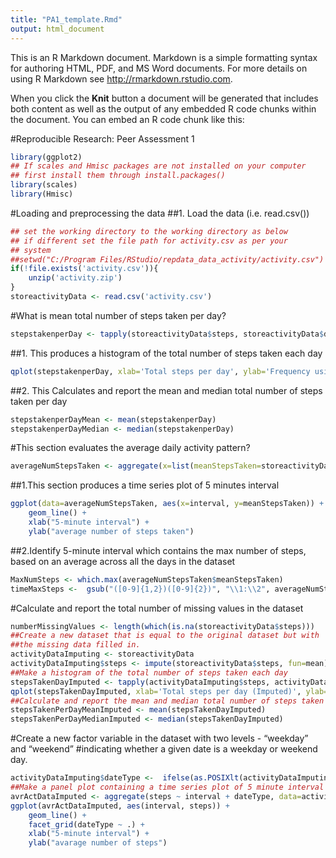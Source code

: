 ---
title: "PA1_template.Rmd"
output: html_document
---

This is an R Markdown document. Markdown is a simple formatting syntax for authoring HTML, PDF, and MS Word documents. For more details on using R Markdown see <http://rmarkdown.rstudio.com>.

When you click the **Knit** button a document will be generated that includes both content as well as the output of any embedded R code chunks within the document. You can embed an R code chunk like this:

#Reproducible Research: Peer Assessment 1  

```{r echo = TRUE}
library(ggplot2)
## If scales and Hmisc packages are not installed on your computer
## first install them through install.packages()
library(scales)
library(Hmisc)
```

#Loading and preprocessing the data
##1. Load the data (i.e. read.csv())
```{r echo = TRUE}
## set the working directory to the working directory as below
## if different set the file path for activity.csv as per your
## system
##setwd("C:/Program Files/RStudio/repdata_data_activity/activity.csv")
if(!file.exists('activity.csv')){
    unzip('activity.zip')
}
storeactivityData <- read.csv('activity.csv')
```

#What is mean total number of steps taken per day?
```{r echo = TRUE}
stepstakenperDay <- tapply(storeactivityData$steps, storeactivityData$date, sum, na.rm=TRUE)

```
##1. This produces a histogram of the total number of steps taken each day
```{r echo = TRUE}
qplot(stepstakenperDay, xlab='Total steps per day', ylab='Frequency using binwith 500', binwidth=500)
```
##2. This Calculates and report the mean and median total number of steps taken per day
```{r echo = TRUE}
stepstakenperDayMean <- mean(stepstakenperDay)
stepstakenperDayMedian <- median(stepstakenperDay)
```
#This section evaluates the average daily activity pattern?
```{r echo = TRUE}
averageNumStepsTaken <- aggregate(x=list(meanStepsTaken=storeactivityData$steps), by=list(interval=storeactivityData$interval), FUN=mean, na.rm=TRUE)
```
##1.This section produces a time series plot of 5 minutes interval
```{r echo = TRUE}
ggplot(data=averageNumStepsTaken, aes(x=interval, y=meanStepsTaken)) +
    geom_line() +
    xlab("5-minute interval") +
    ylab("average number of steps taken") 
```
##2.Identify 5-minute interval which contains the max number of steps, based on an average across all the days in the dataset
```{r echo = TRUE}
MaxNumSteps <- which.max(averageNumStepsTaken$meanStepsTaken)
timeMaxSteps <-  gsub("([0-9]{1,2})([0-9]{2})", "\\1:\\2", averageNumStepsTaken[MaxNumSteps,'interval'])
```
#Calculate and report the total number of missing values in the dataset
```{r echo = TRUE}
numberMissingValues <- length(which(is.na(storeactivityData$steps)))
##Create a new dataset that is equal to the original dataset but with 
##the missing data filled in.
activityDataImputing <- storeactivityData
activityDataImputing$steps <- impute(storeactivityData$steps, fun=mean)
##Make a histogram of the total number of steps taken each day
stepsTakenDayImputed <- tapply(activityDataImputing$steps, activityDataImputing$date, sum)
qplot(stepsTakenDayImputed, xlab='Total steps per day (Imputed)', ylab='Frequency using binwith 500', binwidth=500)
##Calculate and report the mean and median total number of steps taken per day.
stepsTakenPerDayMeanImputed <- mean(stepsTakenDayImputed)
stepsTakenPerDayMedianImputed <- median(stepsTakenDayImputed)
```
#Create a new factor variable in the dataset with two levels - "weekday" and "weekend" #indicating whether a given date is a weekday or weekend day.
```{r echo = TRUE}
activityDataImputing$dateType <-  ifelse(as.POSIXlt(activityDataImputing$date)$wday %in% c(0,6), 'weekend', 'weekday')
##Make a panel plot containing a time series plot of 5 minute interval
avrActDataImputed <- aggregate(steps ~ interval + dateType, data=activityDataImputing, mean)
ggplot(avrActDataImputed, aes(interval, steps)) + 
    geom_line() + 
    facet_grid(dateType ~ .) +
    xlab("5-minute interval") + 
    ylab("avarage number of steps")
```

